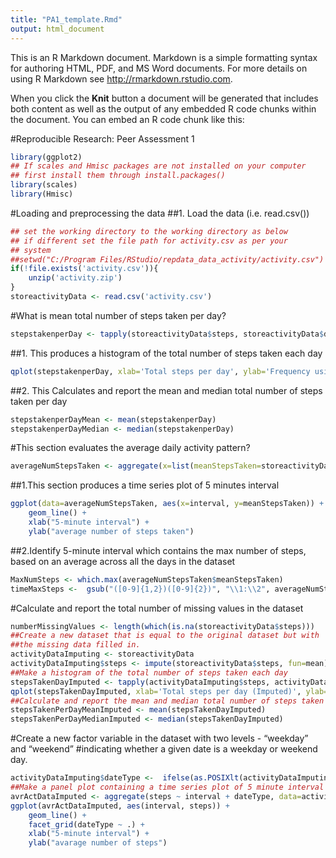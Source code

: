 ---
title: "PA1_template.Rmd"
output: html_document
---

This is an R Markdown document. Markdown is a simple formatting syntax for authoring HTML, PDF, and MS Word documents. For more details on using R Markdown see <http://rmarkdown.rstudio.com>.

When you click the **Knit** button a document will be generated that includes both content as well as the output of any embedded R code chunks within the document. You can embed an R code chunk like this:

#Reproducible Research: Peer Assessment 1  

```{r echo = TRUE}
library(ggplot2)
## If scales and Hmisc packages are not installed on your computer
## first install them through install.packages()
library(scales)
library(Hmisc)
```

#Loading and preprocessing the data
##1. Load the data (i.e. read.csv())
```{r echo = TRUE}
## set the working directory to the working directory as below
## if different set the file path for activity.csv as per your
## system
##setwd("C:/Program Files/RStudio/repdata_data_activity/activity.csv")
if(!file.exists('activity.csv')){
    unzip('activity.zip')
}
storeactivityData <- read.csv('activity.csv')
```

#What is mean total number of steps taken per day?
```{r echo = TRUE}
stepstakenperDay <- tapply(storeactivityData$steps, storeactivityData$date, sum, na.rm=TRUE)

```
##1. This produces a histogram of the total number of steps taken each day
```{r echo = TRUE}
qplot(stepstakenperDay, xlab='Total steps per day', ylab='Frequency using binwith 500', binwidth=500)
```
##2. This Calculates and report the mean and median total number of steps taken per day
```{r echo = TRUE}
stepstakenperDayMean <- mean(stepstakenperDay)
stepstakenperDayMedian <- median(stepstakenperDay)
```
#This section evaluates the average daily activity pattern?
```{r echo = TRUE}
averageNumStepsTaken <- aggregate(x=list(meanStepsTaken=storeactivityData$steps), by=list(interval=storeactivityData$interval), FUN=mean, na.rm=TRUE)
```
##1.This section produces a time series plot of 5 minutes interval
```{r echo = TRUE}
ggplot(data=averageNumStepsTaken, aes(x=interval, y=meanStepsTaken)) +
    geom_line() +
    xlab("5-minute interval") +
    ylab("average number of steps taken") 
```
##2.Identify 5-minute interval which contains the max number of steps, based on an average across all the days in the dataset
```{r echo = TRUE}
MaxNumSteps <- which.max(averageNumStepsTaken$meanStepsTaken)
timeMaxSteps <-  gsub("([0-9]{1,2})([0-9]{2})", "\\1:\\2", averageNumStepsTaken[MaxNumSteps,'interval'])
```
#Calculate and report the total number of missing values in the dataset
```{r echo = TRUE}
numberMissingValues <- length(which(is.na(storeactivityData$steps)))
##Create a new dataset that is equal to the original dataset but with 
##the missing data filled in.
activityDataImputing <- storeactivityData
activityDataImputing$steps <- impute(storeactivityData$steps, fun=mean)
##Make a histogram of the total number of steps taken each day
stepsTakenDayImputed <- tapply(activityDataImputing$steps, activityDataImputing$date, sum)
qplot(stepsTakenDayImputed, xlab='Total steps per day (Imputed)', ylab='Frequency using binwith 500', binwidth=500)
##Calculate and report the mean and median total number of steps taken per day.
stepsTakenPerDayMeanImputed <- mean(stepsTakenDayImputed)
stepsTakenPerDayMedianImputed <- median(stepsTakenDayImputed)
```
#Create a new factor variable in the dataset with two levels - "weekday" and "weekend" #indicating whether a given date is a weekday or weekend day.
```{r echo = TRUE}
activityDataImputing$dateType <-  ifelse(as.POSIXlt(activityDataImputing$date)$wday %in% c(0,6), 'weekend', 'weekday')
##Make a panel plot containing a time series plot of 5 minute interval
avrActDataImputed <- aggregate(steps ~ interval + dateType, data=activityDataImputing, mean)
ggplot(avrActDataImputed, aes(interval, steps)) + 
    geom_line() + 
    facet_grid(dateType ~ .) +
    xlab("5-minute interval") + 
    ylab("avarage number of steps")
```

